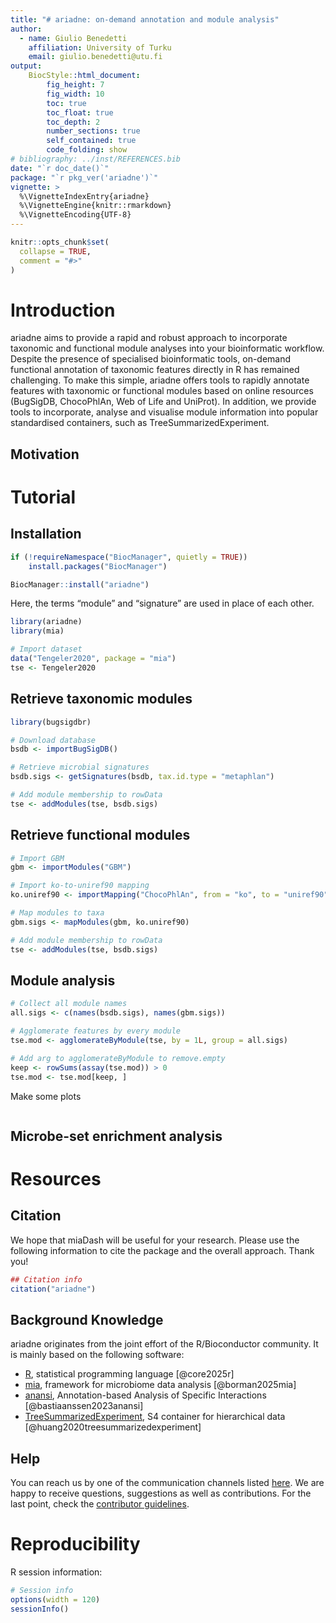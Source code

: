 ```yaml
---
title: "# ariadne: on-demand annotation and module analysis"
author: 
  - name: Giulio Benedetti
    affiliation: University of Turku
    email: giulio.benedetti@utu.fi
output:
    BiocStyle::html_document:
        fig_height: 7
        fig_width: 10
        toc: true
        toc_float: true
        toc_depth: 2
        number_sections: true
        self_contained: true
        code_folding: show
# bibliography: ../inst/REFERENCES.bib
date: "`r doc_date()`"
package: "`r pkg_ver('ariadne')`"
vignette: >
  %\VignetteIndexEntry{ariadne}
  %\VignetteEngine{knitr::rmarkdown}
  %\VignetteEncoding{UTF-8}
---
```


```r
knitr::opts_chunk$set(
  collapse = TRUE,
  comment = "#>"
)
```

# Introduction

ariadne aims to provide a rapid and robust approach to incorporate taxonomic
and functional module analyses into your bioinformatic workflow. Despite the
presence of specialised bioinformatic tools, on-demand functional annotation of
taxonomic features directly in R has remained challenging. To make this simple,
ariadne offers tools to rapidly annotate features with taxonomic or functional
modules based on online resources (BugSigDB, ChocoPhlAn, Web of Life and UniProt).
In addition, we provide tools to incorporate, analyse and visualise module
information into popular standardised containers, such as TreeSummarizedExperiment.

## Motivation

# Tutorial

## Installation

```r
if (!requireNamespace("BiocManager", quietly = TRUE))
    install.packages("BiocManager")

BiocManager::install("ariadne")
```

Here, the terms "module" and "signature" are used in place of each other.

```r
library(ariadne)
library(mia)

# Import dataset
data("Tengeler2020", package = "mia")
tse <- Tengeler2020
```

## Retrieve taxonomic modules

```r
library(bugsigdbr)

# Download database
bsdb <- importBugSigDB()

# Retrieve microbial signatures
bsdb.sigs <- getSignatures(bsdb, tax.id.type = "metaphlan")
```

```r
# Add module membership to rowData
tse <- addModules(tse, bsdb.sigs)
```

## Retrieve functional modules

```r
# Import GBM
gbm <- importModules("GBM")

# Import ko-to-uniref90 mapping
ko.uniref90 <- importMapping("ChocoPhlAn", from = "ko", to = "uniref90")
```

```r
# Map modules to taxa
gbm.sigs <- mapModules(gbm, ko.uniref90)
```

```r
# Add module membership to rowData
tse <- addModules(tse, bsdb.sigs)
```

## Module analysis

```r
# Collect all module names
all.sigs <- c(names(bsdb.sigs), names(gbm.sigs))

# Agglomerate features by every module
tse.mod <- agglomerateByModule(tse, by = 1L, group = all.sigs)
```

```r
# Add arg to agglomerateByModule to remove.empty
keep <- rowSums(assay(tse.mod)) > 0
tse.mod <- tse.mod[keep, ]
```

Make some plots

```r

```


## Microbe-set enrichment analysis

# Resources

## Citation

We hope that miaDash will be useful for your research. Please use the following
information to cite the package and the overall approach. Thank you!

```r
## Citation info
citation("ariadne")
```

## Background Knowledge

ariadne originates from the joint effort of the R/Bioconductor community. It is
mainly based on the following software:

- [R](https://www.r-project.org/), statistical programming language [@core2025r]
- [mia](https://bioconductor.org/packages/release/bioc/html/mia.html),
  framework for microbiome data analysis [@borman2025mia]
- [anansi](https://github.com/thomazbastiaanssen/anansi/),
  Annotation-based Analysis of Specific Interactions [@bastiaanssen2023anansi]
- [TreeSummarizedExperiment](https://bioconductor.org/packages/release/bioc/html/TreeSummarizedExperiment.htmlm), S4 container for hierarchical data [@huang2020treesummarizedexperiment]

## Help

You can reach us by one of the communication channels listed
[here](https://microbiome.github.io/OMA/docs/devel/pages/support.html). We are
happy to receive questions, suggestions as well as contributions. For the last
point, check the
[contributor guidelines](https://microbiome.github.io/mia/CONTRIBUTING.html).

# Reproducibility

R session information:

```r
# Session info
options(width = 120)
sessionInfo()
```
